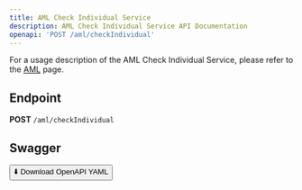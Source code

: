 ```yaml
---
title: AML Check Individual Service
description: AML Check Individual Service API Documentation
openapi: 'POST /aml/checkIndividual'
---
```


For a usage description of the AML Check Individual Service, please refer to the [AML](/essentials/aml) page.

## Endpoint

**POST** `/aml/checkIndividual`

## Swagger
<a href="/public/downloads/swagger/AML/AML.postman_collection.json" download="AML.postman_collection.json">
  <button>⬇️ Download OpenAPI YAML</button>
</a>